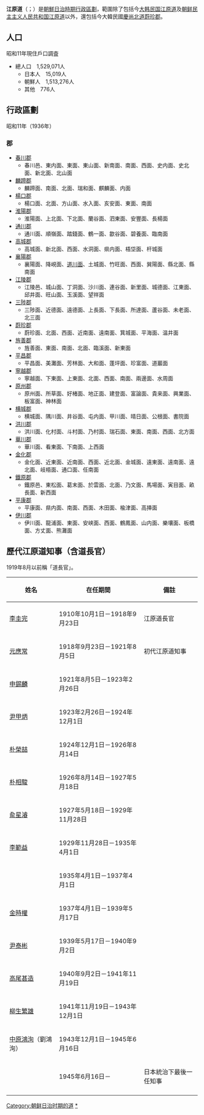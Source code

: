 {{Infobox former subdivision
|native_name = 
|conventional_long_name = 江原道
|common_name = 江原
|subdivision = 道
|nation = 朝鮮總督府
|year_start = 1910年
|event_start = 
|date_start = 
|year_end = 1945年
|event_end = 
|date_end = 
|p1 = 
|flag_p1 = 
|s1 = 
|flag_s1 = 
|image_flag = 
|image_coat = 
|image_map = Kōgen Prefecture (August 15, 1945).png
|image_map_caption = 
|capital = 春川
|common_languages       =
|stat_year1             = 1940年
|stat_area1             = 26262.99
|stat_pop1              = 1764649
|political_subdiv = 21郡
|today = {{ROK}}[[江原道_(韓國)|江原道]]<br /> {{ROK}}[[慶尚北道|慶尚北道]][[蔚珍郡|蔚珍郡]]<br /> {{DPRK}}[[江原道_(朝鮮)|江原道]]
}}

'''江原道'''（{{jpn|j=江原道|hg=こうげんどう|rm=Kōgen-dō}}；{{kor|k=강원도|hj=江原道|rm=Kangwŏn-to}}）是[[朝鮮日治時期行政區劃|朝鮮日治時期行政區劃]]，範圍除了包括今[[大韩民国|大韩民国]][[江原道_(韓國)|江原道]]及[[朝鲜民主主义人民共和国|朝鲜民主主义人民共和国]][[江原道_(朝鮮)|江原道]]以外，還包括今大韓民國[[慶尚北道|慶尚北道]][[蔚珍郡|蔚珍郡]]。

==人口==
昭和11年現住戶口調査
*總人口　1,529,071人
**日本人　15,019人
**朝鮮人　1,513,276人
**其他　776人

==行政區劃==
昭和11年（1936年）
===郡===
*[[春川市|春川郡]]
**春川邑、東内面、東面、東山面、新南面、南面、西面、史内面、史北面、新北面、北山面
*[[麟蹄郡|麟蹄郡]]
**麟蹄面、南面、北面、瑞和面、麒麟面、内面
*[[楊口郡|楊口郡]]
**楊口面、北面、方山面、水入面、亥安面、東面、南面
*[[淮陽郡_(朝鮮)|淮陽郡]]
**淮陽面、上北面、下北面、蘭谷面、泗東面、安豐面、長楊面
*[[通川郡_(朝鮮)|通川郡]]
**通川面、順嶺面、踏錢面、鶴一面、歙谷面、碧養面、臨南面
*[[高城郡_(江原道)|高城郡]]
**高城面、新北面、西面、水洞面、県内面、梧垈面、杆城面
*[[襄陽郡|襄陽郡]]
**襄陽面、降峴面、[[束草市|道川面]]、土城面、竹旺面、西面、巽陽面、縣北面、縣南面
*[[江陵市|江陵郡]]
**江陵邑、城山面、丁洞面、沙川面、連谷面、新里面、城德面、江東面、邱井面、旺山面、玉溪面、望祥面
*[[三陟市|三陟郡]]
**三陟面、近德面、遠德面、上長面、下長面、所達面、蘆谷面、未老面、北三面
*[[蔚珍郡|蔚珍郡]]
**蔚珍面、北面、西面、近南面、遠南面、箕城面、平海面、温井面
*[[旌善郡|旌善郡]]
**旌善面、東面、南面、北面、臨溪面、新東面
*[[平昌郡|平昌郡]]
**平昌面、美灘面、芳林面、大和面、蓬坪面、珍富面、道巖面
*[[寧越郡_(韓國)|寧越郡]]
**寧越面、下東面、上東面、北面、西面、南面、兩邊面、水周面
*[[原州市|原州郡]]
**原州面、所草面、好楮面、地正面、建登面、富論面、貴来面、興業面、板富面、神林面
*[[横城郡|横城郡]]
**横城面、隅川面、井谷面、屯内面、甲川面、晴日面、公根面、書院面
*[[洪川郡|洪川郡]]
**洪川面、化村面、斗村面、乃村面、瑞石面、東面、南面、西面、北方面
*[[華川郡|華川郡]]
**華川面、看東面、下南面、上西面
*[[金化郡|金化郡]]
**金化面、近東面、近南面、西面、近北面、金城面、遠東面、遠南面、遠北面、岐梧面、通口面、任南面
*[[鐵原郡|鐵原郡]]
**鐵原邑、東松面、葛末面、於雲面、北面、乃文面、馬場面、寅目面、畝長面、新西面
*[[平康郡|平康郡]]
**平康面、県内面、南面、西面、木田面、楡津面、高挿面
*[[伊川郡|伊川郡]]
**伊川面、龍浦面、東面、安峡面、西面、鶴鳳面、山内面、樂壤面、板橋面、方丈面、熊灘面

==歷代江原道知事（含道長官）==
1919年8月以前稱「道長官」。
{| class="wikitable"
|-
! 姓名
! 在任期間
! 備註
|-
| [[李圭完|李圭完]]
| 1910年10月1日－1918年9月23日
| 江原道長官
|-
| [[元應常|元應常]]
| 1918年9月23日－1921年8月5日
| 初代江原道知事
|-
| [[申錫麟|申錫麟]]
| 1921年8月5日－1923年2月26日
|
|-
| [[尹甲炳|尹甲炳]]
| 1923年2月26日－1924年12月1日
|
|-
| [[朴榮喆|朴榮喆]]
| 1924年12月1日－1926年8月14日
|
|-
| [[朴相駿|朴相駿]]
| 1926年8月14日－1927年5月18日
|
|-
| [[兪星濬|兪星濬]]
| 1927年5月18日－1929年11月28日
|
|-
| [[李範益|李範益]]
| 1929年11月28日－1935年4月1日
|
|-
| {{lk|孫永穆 (1888年)|손영목 (1888년)|孫永穆}}
| 1935年4月1日－1937年4月1日
|
|-
| [[金時權|金時權]]
| 1937年4月1日－1939年5月17日
|
|-
| [[尹泰彬|尹泰彬]]
| 1939年5月17日－1940年9月2日
|
|-
| [[高尾甚造|高尾甚造]]
| 1940年9月2日－1941年11月19日
|
|-
| [[柳生繁雄|柳生繁雄]]
| 1941年11月19日－1943年12月1日
|
|-
| [[劉鴻洵|中原鴻洵]]（劉鴻洵）
| 1943年12月1日－1945年6月16日
|
|-
| {{lk|孫永穆 (1888年)|손영목 (1888년)|孫永穆}}
| 1945年6月16日－
| 日本統治下最後一任知事
|-
|}

{{日本海外领地行政区划}}

[[Category:朝鲜日治时期的道|Category:朝鲜日治时期的道]]
[[Category:江原道历史|*]]